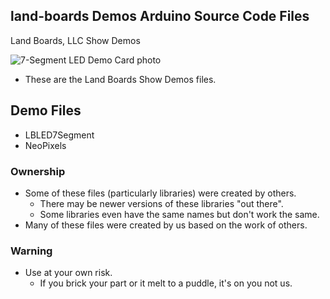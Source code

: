 == land-boards Demos Arduino Source Code Files ==

Land Boards, LLC Show Demos

<img src="http://land-boards.com/blwiki/images/c/c6/LBLED7Seg-720px.jpg" alt="7-Segment LED Demo Card photo"></img>

* These are the Land Boards Show Demos files.

== Demo Files ==

* LBLED7Segment
* NeoPixels

=== Ownership ===

* Some of these files (particularly libraries) were created by others.
** There may be newer versions of these libraries "out there".
** Some libraries even have the same names but don't work the same.
* Many of these files were created by us based on the work of others.

=== Warning ===

* Use at your own risk.
** If you brick your part or it melt to a puddle, it's on you not us.
